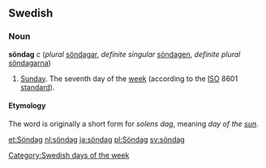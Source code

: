 ==Swedish==
===Noun===
'''söndag''' ''c'' (''plural'' [[söndagar]], ''definite singular'' [[söndagen]], ''definite plural'' [[söndagarna]])

# [[Sunday]]. The seventh day of the [[week]] (according to the [[ISO]] 8601 [[standard]]).

====Etymology====
The word is originally a short form for ''solens dag'', meaning ''day of the [[w:sun|sun]]''. 


[[Category:Swedish days of the week]]

[[et:Söndag]]
[[nl:söndag]]
[[ja:söndag]]
[[pl:Söndag]]
[[sv:söndag]]